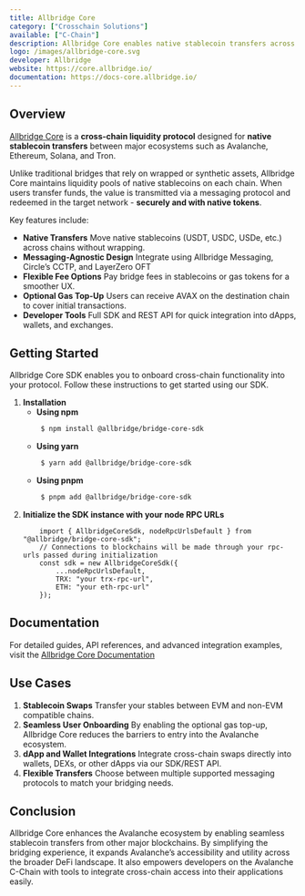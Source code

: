 ```yaml
---
title: Allbridge Core
category: ["Crosschain Solutions"]
available: ["C-Chain"]
description: Allbridge Core enables native stablecoin transfers across blockchains without wrapping — powering frictionless DeFi and multi-chain liquidity.
logo: /images/allbridge-core.svg
developer: Allbridge
website: https://core.allbridge.io/
documentation: https://docs-core.allbridge.io/
---
```


## Overview

[Allbridge Core](https://core.allbridge.io) is a **cross-chain liquidity protocol** designed for **native stablecoin transfers** between major ecosystems such as Avalanche, Ethereum, Solana, and Tron.

Unlike traditional bridges that rely on wrapped or synthetic assets, Allbridge Core maintains liquidity pools of native stablecoins on each chain.
When users transfer funds, the value is transmitted via a messaging protocol and redeemed in the target network - **securely and with native tokens**.

Key features include:

* **Native Transfers**
    Move native stablecoins (USDT, USDC, USDe, etc.) across chains without wrapping.
* **Messaging-Agnostic Design**
    Integrate using Allbridge Messaging, Circle’s CCTP, and LayerZero OFT
* **Flexible Fee Options**
    Pay bridge fees in stablecoins or gas tokens for a smoother UX.
* **Optional Gas Top-Up**
    Users can receive AVAX on the destination chain to cover initial transactions.
* **Developer Tools**
    Full SDK and REST API for quick integration into dApps, wallets, and exchanges.

## Getting Started

Allbridge Core SDK enables you to onboard cross-chain functionality into your protocol. Follow these instructions to get started using our SDK.

1. **Installation**
    * **Using npm**
        ```txt
         $ npm install @allbridge/bridge-core-sdk
        ```
    * **Using yarn**
        ```txt
         $ yarn add @allbridge/bridge-core-sdk
        ```
    * **Using pnpm**
        ```txt
         $ pnpm add @allbridge/bridge-core-sdk
        ```
2. **Initialize the SDK instance with your node RPC URLs**
    ```tsx
        import { AllbridgeCoreSdk, nodeRpcUrlsDefault } from "@allbridge/bridge-core-sdk";
        // Connections to blockchains will be made through your rpc-urls passed during initialization
        const sdk = new AllbridgeCoreSdk({
            ...nodeRpcUrlsDefault,
            TRX: "your trx-rpc-url",
            ETH: "your eth-rpc-url"
        });
    ```

## Documentation

For detailed guides, API references, and advanced integration examples, visit the [Allbridge Core Documentation](https://docs-core.allbridge.io/sdk/get-started)

## Use Cases

1. **Stablecoin Swaps**
    Transfer your stables between EVM and non-EVM compatible chains.
2. **Seamless User Onboarding**
    By enabling the optional gas top-up, Allbridge Core reduces the barriers to entry into the Avalanche ecosystem.
3. **dApp and Wallet Integrations**
    Integrate cross-chain swaps directly into wallets, DEXs, or other dApps via our SDK/REST API.
4. **Flexible Transfers**
    Choose between multiple supported messaging protocols to match your bridging needs.

## Conclusion

Allbridge Core enhances the Avalanche ecosystem by enabling seamless stablecoin transfers from other major blockchains.
By simplifying the bridging experience, it expands Avalanche’s accessibility and utility across the broader DeFi landscape.
It also empowers developers on the Avalanche C-Chain with tools to integrate cross-chain access into their applications easily.